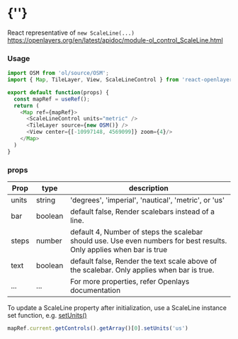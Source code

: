  
<Meta of={ScaleLineControlStories} />
 
# {'<ScaleLineControl />'}
 
React representative of `new ScaleLine(...)`
https://openlayers.org/en/latest/apidoc/module-ol_control_ScaleLine.html
<Story of={ScaleLineControlStories.Primary} />

### Usage
```typescript
import OSM from 'ol/source/OSM';
import { Map, TileLayer, View, ScaleLineControl } from 'react-openlayers';

export default function(props) {
  const mapRef = useRef();
  return (
    <Map ref={mapRef}>
      <ScaleLineControl units="metric" />
      <TileLayer source={new OSM()} />
      <View center={[-10997148, 4569099]} zoom={4}/>
    </Map>
  )
}
```

### props

| Prop   | type     | description |
| ------ | -------- | ------------|
| units  | string   | 'degrees', 'imperial', 'nautical', 'metric', or 'us' | 
| bar    | boolean  | default false, Render scalebars instead of a line. |
| steps  | number   | default 4, Number of steps the scalebar should use. Use even numbers for best results. Only applies when bar is true |
| text   | boolean  | default false, Render the text scale above of the scalebar. Only applies when bar is true. |
| ...    | ...      | For more properties, refer Openlays documentation |

To update a ScaleLine property after initialization, use a ScaleLine instance set function,
e.g. [setUnits()](https://openlayers.org/en/latest/apidoc/module-ol_control_ScaleLine-ScaleLine.html#setUnits)
```javascript
mapRef.current.getControls().getArray()[0].setUnits('us')
```